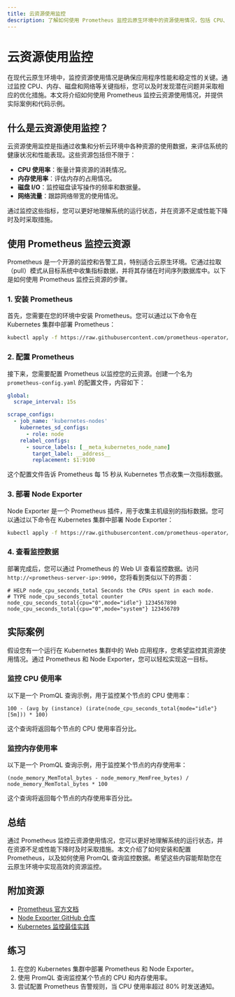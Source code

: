 ```yaml
---
title: 云资源使用监控
description: 了解如何使用 Prometheus 监控云原生环境中的资源使用情况，包括 CPU、内存、磁盘和网络等关键指标。
---
```


# 云资源使用监控

在现代云原生环境中，监控资源使用情况是确保应用程序性能和稳定性的关键。通过监控 CPU、内存、磁盘和网络等关键指标，您可以及时发现潜在问题并采取相应的优化措施。本文将介绍如何使用 Prometheus 监控云资源使用情况，并提供实际案例和代码示例。

## 什么是云资源使用监控？

云资源使用监控是指通过收集和分析云环境中各种资源的使用数据，来评估系统的健康状况和性能表现。这些资源包括但不限于：

- **CPU 使用率**：衡量计算资源的消耗情况。
- **内存使用率**：评估内存的占用情况。
- **磁盘 I/O**：监控磁盘读写操作的频率和数据量。
- **网络流量**：跟踪网络带宽的使用情况。

通过监控这些指标，您可以更好地理解系统的运行状态，并在资源不足或性能下降时及时采取措施。

## 使用 Prometheus 监控云资源

Prometheus 是一个开源的监控和告警工具，特别适合云原生环境。它通过拉取（pull）模式从目标系统中收集指标数据，并将其存储在时间序列数据库中。以下是如何使用 Prometheus 监控云资源的步骤。

### 1. 安装 Prometheus

首先，您需要在您的环境中安装 Prometheus。您可以通过以下命令在 Kubernetes 集群中部署 Prometheus：

```bash
kubectl apply -f https://raw.githubusercontent.com/prometheus-operator/prometheus-operator/main/bundle.yaml
```

### 2. 配置 Prometheus

接下来，您需要配置 Prometheus 以监控您的云资源。创建一个名为 `prometheus-config.yaml` 的配置文件，内容如下：

```yaml
global:
  scrape_interval: 15s

scrape_configs:
  - job_name: 'kubernetes-nodes'
    kubernetes_sd_configs:
      - role: node
    relabel_configs:
      - source_labels: [__meta_kubernetes_node_name]
        target_label: __address__
        replacement: $1:9100
```

这个配置文件告诉 Prometheus 每 15 秒从 Kubernetes 节点收集一次指标数据。

### 3. 部署 Node Exporter

Node Exporter 是一个 Prometheus 插件，用于收集主机级别的指标数据。您可以通过以下命令在 Kubernetes 集群中部署 Node Exporter：

```bash
kubectl apply -f https://raw.githubusercontent.com/prometheus-operator/prometheus-operator/main/example/node-exporter-daemonset.yaml
```

### 4. 查看监控数据

部署完成后，您可以通过 Prometheus 的 Web UI 查看监控数据。访问 `http://<prometheus-server-ip>:9090`，您将看到类似以下的界面：

```plaintext
# HELP node_cpu_seconds_total Seconds the CPUs spent in each mode.
# TYPE node_cpu_seconds_total counter
node_cpu_seconds_total{cpu="0",mode="idle"} 1234567890
node_cpu_seconds_total{cpu="0",mode="system"} 123456789
```

## 实际案例

假设您有一个运行在 Kubernetes 集群中的 Web 应用程序，您希望监控其资源使用情况。通过 Prometheus 和 Node Exporter，您可以轻松实现这一目标。

### 监控 CPU 使用率

以下是一个 PromQL 查询示例，用于监控某个节点的 CPU 使用率：

```promql
100 - (avg by (instance) (irate(node_cpu_seconds_total{mode="idle"}[5m])) * 100)
```

这个查询将返回每个节点的 CPU 使用率百分比。

### 监控内存使用率

以下是一个 PromQL 查询示例，用于监控某个节点的内存使用率：

```promql
(node_memory_MemTotal_bytes - node_memory_MemFree_bytes) / node_memory_MemTotal_bytes * 100
```

这个查询将返回每个节点的内存使用率百分比。

## 总结

通过 Prometheus 监控云资源使用情况，您可以更好地理解系统的运行状态，并在资源不足或性能下降时及时采取措施。本文介绍了如何安装和配置 Prometheus，以及如何使用 PromQL 查询监控数据。希望这些内容能帮助您在云原生环境中实现高效的资源监控。

## 附加资源

- [Prometheus 官方文档](https://prometheus.io/docs/)
- [Node Exporter GitHub 仓库](https://github.com/prometheus/node_exporter)
- [Kubernetes 监控最佳实践](https://kubernetes.io/docs/concepts/cluster-administration/monitoring/)

## 练习

1. 在您的 Kubernetes 集群中部署 Prometheus 和 Node Exporter。
2. 使用 PromQL 查询监控某个节点的 CPU 和内存使用率。
3. 尝试配置 Prometheus 告警规则，当 CPU 使用率超过 80% 时发送通知。
